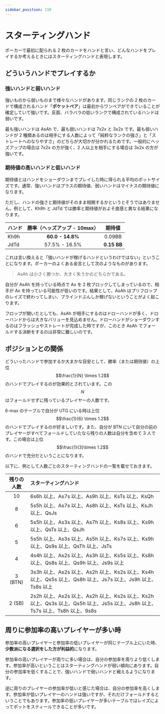```yaml
---
sidebar_position: 110
---
```


# スターティングハンド

ポーカーで最初に配られる 2 枚のカードをハンドと言い、どんなハンドをプレイするか考えるときにはスターティングハンドと表現します。

## どういうハンドでプレイするか

### 強いハンドと弱いハンド

強いものから弱いものまで様々なハンドがあります。同じランクの 2 枚のカードで構成されるハンド「**ポケットペア**」は最初からワンペアができていることが確定していて強いです。反面、バラバラの低いランクで構成されているハンドは弱いです。

最も強いハンドは AsAh で、最も弱いハンドは 7x2x と 3x2x です。最も弱いハンドが 2 種類あるのは相手にする人数によって「純粋なランクの強さ」と「ストレートへのなりやすさ」のどちらが大切かが分かれるためです。一般的にヘッズアップの場合は 7x2x の方が強く、2 人以上を相手にする場合は 3x2x の方が強いです。

### 期待値の高いハンドと低いハンド

期待値とはハンドをショーダウンまでプレイした時に得られる平均のポットサイズです。通常、強いハンドはプラスの期待値、弱いハンドはマイナスの期待値になります。

ただし、ハンドの強さと期待値がそのまま相関するかというとそうではありません。例として、Kh9h と JdTd では勝率と期待値がおよそ直感と異なる結果になります。

| ハンド | 勝率（ヘッズアップ - 10max） |   期待値    |
| :----- | :--------------------------: | :---------: |
| Kh9h   |       **60.0 - 14.8%**       |   0.09BB    |
| JdTd   |        57.5% - 16.5%         | **0.15 BB** |

これは言い換えると「強いハンドが稼げるハンドというわけではない」ということになります。ポーカーのよくある金言として次のようなものがあります。

> AsAh は小さく勝つか、大きく失うかのどちらかである。

自分が AsAh を持っている時点で Ax を 2 枚ブロックしてしまっているので、相手が Ax を持っている可能性が低いのです。結果として、AsAh はプリフロップのレイズで終わってしまい、ブラインドぶんしか稼げないということがよく起こります。

フロップが開いたとしても、AsAh が相手にするのはドローハンドが多く、ドローハンドからは大きなバリューを見込めません。ドローハンドがショーダウンするのはフラッシュやストレートが完成した時ですが、このとき AsAh でフォールドする決断をするのは非常に難しいのです。

## ポジションとの関係

どういったハンドで参加するか大まかな目安として、勝率（または期待値）の上位 $$\frac{1}{N} \times 1.2$$ のハンドでプレイするのが効果的とされています。この $$N$$ はフォールドせずに残っているプレイヤーの人数です。

6-max のテーブルで自分が UTG にいる時は上位 $$\frac{1}{6} \times 1.2$$ のハンドでプレイするのが好ましいです。また、自分が BTN にいて自分の前のプレイヤーがすべてフォールドしていたなら残りの人数は自分を含めて 3 人です。この場合は上位 $$\frac{1}{3}\times 1.2$$ のハンドで充分だということになります。

以下に、例として人数ごとのスターティングハンドの一覧を載せておきます。

| 残りの人数 | スターティングハンド                                                                                                          |
| :--------: | :---------------------------------------------------------------------------------------------------------------------------- |
|     10     | 6s6h 以上、As7s 以上、As9h 以上、KsTs 以上、KsQh                                                                              |
|     8      | 5s5h 以上、As7s 以上、As8h 以上、KsTs 以上、KsJh 以上、QsJs                                                                   |
|     6      | 5s5h 以上、As3s 以上、As7h 以上、Ks8s 以上、Ks9h 以上、QsTs 以上、QsJh                                                        |
|     5      | 5s5h 以上、As3s 以上、As5h 以上、Ks7s 以上、Ks9h 以上、Qs9s 以上、QsTh 以上、JsTs                                             |
|     4      | 4s4h 以上、As2s 以上、As3h 以上、Ks5s 以上、Ks8h 以上、Qs8s 以上、Qs9h 以上、Js9s 以上                                        |
|  3 (BTN)   | 3s3h 以上、As2s 以上、As2h 以上、Ks2s 以上、Ks4h 以上、Qs5s 以上、Qs8h 以上、Js7s 以上、Js9h 以上、Ts8s 以上                  |
|   2 (SB)   | 2s2h 以上、As2s 以上、As2h 以上、Ks2s 以上、Ks2h 以上、Qs3s 以上、Qs5h 以上、Js5s 以上、Js8h 以上、Ts7s 以上、Ts8h 以上、9s8s |

## 周りに参加率の高いプレイヤーが多い時

参加率の高いプレイヤーと参加率の低いプレイヤーが同じテーブル上にいた時、**少数派になる選択をした方が利益的**になります。

参加率の高いプレイヤーが周りに多い場合は、自分の参加率を周りより低くします。参加率が高いということはスターティングハンドが弱い傾向にあります。自分の参加率を低くすることで、強いハンドで弱いハンドと戦えるようになります。

逆に周りのプレイヤーの参加率が低いと感じた場合は、自分の参加率を高くします。参加率が低いプレイヤーのハンドは強いですが、それだけフォールドするということでもあります。参加率の低いプレイヤーが多いテーブルではレイズによってポットをスティールできることが多いです。
